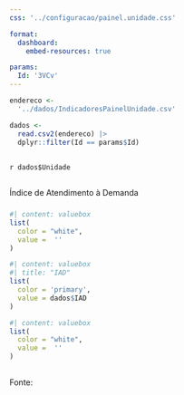 ```yaml
---
css: '../configuracao/painel.unidade.css'

format: 
  dashboard:
    embed-resources: true

params:
  Id: '3VCv'
---
```



```r
endereco <-
  '../dados/IndicadoresPainelUnidade.csv'

dados <-
  read.csv2(endereco) |> 
  dplyr::filter(Id == params$Id)

```


##

`r dados$Unidade`

## 

###

::: {.card title="IAD"}
::: centralizado
Índice de Atendimento à Demanda
:::
:::

### 

```r
#| content: valuebox
list(
  color = "white",
  value =  ''
)
```

```r
#| content: valuebox
#| title: "IAD"
list(
  color = 'primary',
  value = dados$IAD
)
```

```r
#| content: valuebox
list(
  color = "white",
  value =  ''
)
```

##
Fonte:
